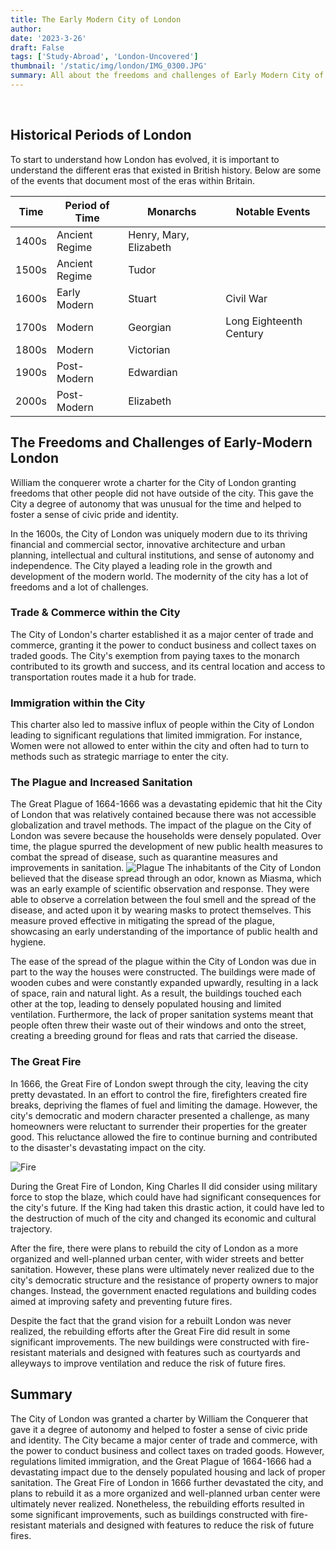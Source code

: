 ```yaml
---
title: The Early Modern City of London
author:
date: '2023-3-26'
draft: False
tags: ['Study-Abroad', 'London-Uncovered']
thumbnail: '/static/img/london/IMG_0300.JPG'
summary: All about the freedoms and challenges of Early Modern City of London.
---
```


<br />
<TOCInline toc={props.toc} exclude="Table of Contents" asDisclosure toHeading={5} />

## Historical Periods of London

To start to understand how London has evolved, it is important to understand the different eras that existed in British history. Below are some of the events that document most of the eras within Britain.

| Time  | Period of Time | Monarchs               | Notable Events          |
| ----- | -------------- | ---------------------- | ----------------------- |
| 1400s | Ancient Regime | Henry, Mary, Elizabeth |                         |
| 1500s | Ancient Regime | Tudor                  |                         |
| 1600s | Early Modern   | Stuart                 | Civil War               |
| 1700s | Modern         | Georgian               | Long Eighteenth Century |
| 1800s | Modern         | Victorian              |                         |
| 1900s | Post-Modern    | Edwardian              |                         |
| 2000s | Post-Modern    | Elizabeth              |                         |

## The Freedoms and Challenges of Early-Modern London

William the conquerer wrote a charter for the City of London granting freedoms that other people did not have outside of the city. This gave the City a degree of autonomy that was unusual for the time and helped to foster a sense of civic pride and identity.

In the 1600s, the City of London was uniquely modern due to its thriving financial and commercial sector, innovative architecture and urban planning, intellectual and cultural institutions, and sense of autonomy and independence. The City played a leading role in the growth and development of the modern world. The modernity of the city has a lot of freedoms and a lot of challenges.

### Trade & Commerce within the City

The City of London's charter established it as a major center of trade and commerce, granting it the power to conduct business and collect taxes on traded goods. The City's exemption from paying taxes to the monarch contributed to its growth and success, and its central location and access to transportation routes made it a hub for trade.

### Immigration within the City

This charter also led to massive influx of people within the City of London leading to significant regulations that limited immigration. For instance, Women were not allowed to enter within the city and often had to turn to methods such as strategic marriage to enter the city.

### The Plague and Increased Sanitation

The Great Plague of 1664-1666 was a devastating epidemic that hit the City of London that was relatively contained because there was not accessible globalization and travel methods. The impact of the plague on the City of London was severe because the households were densely populated. Over time, the plague spurred the development of new public health measures to combat the spread of disease, such as quarantine measures and improvements in sanitation.
![Plague](https://phi.history.ucla.edu/wp-content/uploads/sites/9/2020/10/Chevalier_Roze_a%CC%80_la_Tourette_-_1720-1030x671.png)
The inhabitants of the City of London believed that the disease spread through an odor, known as Miasma, which was an early example of scientific observation and response. They were able to observe a correlation between the foul smell and the spread of the disease, and acted upon it by wearing masks to protect themselves. This measure proved effective in mitigating the spread of the plague, showcasing an early understanding of the importance of public health and hygiene.

The ease of the spread of the plague within the City of London was due in part to the way the houses were constructed. The buildings were made of wooden cubes and were constantly expanded upwardly, resulting in a lack of space, rain and natural light. As a result, the buildings touched each other at the top, leading to densely populated housing and limited ventilation. Furthermore, the lack of proper sanitation systems meant that people often threw their waste out of their windows and onto the street, creating a breeding ground for fleas and rats that carried the disease.

### The Great Fire

In 1666, the Great Fire of London swept through the city, leaving the city pretty devastated. In an effort to control the fire, firefighters created fire breaks, depriving the flames of fuel and limiting the damage. However, the city's democratic and modern character presented a challenge, as many homeowners were reluctant to surrender their properties for the greater good. This reluctance allowed the fire to continue burning and contributed to the disaster's devastating impact on the city.

![Fire](https://www.historic-uk.com/wp-content/uploads/2021/05/london-after-fire-scaled.jpg)

During the Great Fire of London, King Charles II did consider using military force to stop the blaze, which could have had significant consequences for the city's future. If the King had taken this drastic action, it could have led to the destruction of much of the city and changed its economic and cultural trajectory.

After the fire, there were plans to rebuild the city of London as a more organized and well-planned urban center, with wider streets and better sanitation. However, these plans were ultimately never realized due to the city's democratic structure and the resistance of property owners to major changes. Instead, the government enacted regulations and building codes aimed at improving safety and preventing future fires.

Despite the fact that the grand vision for a rebuilt London was never realized, the rebuilding efforts after the Great Fire did result in some significant improvements. The new buildings were constructed with fire-resistant materials and designed with features such as courtyards and alleyways to improve ventilation and reduce the risk of future fires.

## Summary

The City of London was granted a charter by William the Conquerer that gave it a degree of autonomy and helped to foster a sense of civic pride and identity. The City became a major center of trade and commerce, with the power to conduct business and collect taxes on traded goods. However, regulations limited immigration, and the Great Plague of 1664-1666 had a devastating impact due to the densely populated housing and lack of proper sanitation. The Great Fire of London in 1666 further devastated the city, and plans to rebuild it as a more organized and well-planned urban center were ultimately never realized. Nonetheless, the rebuilding efforts resulted in some significant improvements, such as buildings constructed with fire-resistant materials and designed with features to reduce the risk of future fires.
